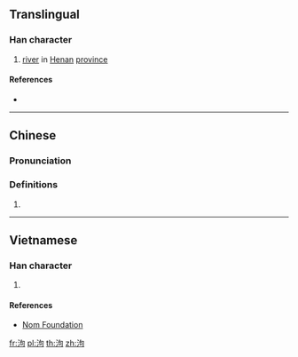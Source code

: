 {{character info/new}}
==Translingual==

===Han character===
{{Han char|rn=85|rad=水|as=05|sn=8|four=37120|canj=EPR|ids=⿰氵句}}

# [[river]] in [[Henan]] [[province]]

====References====
* {{Han ref|kx=0615.040|dkj=17266|dj=1009.030|hdz=31591.010|uh=6CC3|ud=27843|bh=CCFB|bd=52475}}

----

==Chinese==
{{zh-forms}}

===Pronunciation===
{{zh-pron
|m=jū
|c=keoi1,gau1
|mc=
|oc=
|ma=
|cat=pn
}}

===Definitions===
{{zh-hanzi}}

# {{rfdef|lang=zh}}

----

==Vietnamese==

===Han character===
{{vi-readings|rs=水05| hanviet = câu}}

# {{defn|lang=vi|sort=水05}}

====References====
*[http://nomfoundation.org/common/nom_details.php?codepoint=6cc3 Nom Foundation]

[[fr:泃]]
[[pl:泃]]
[[th:泃]]
[[zh:泃]]